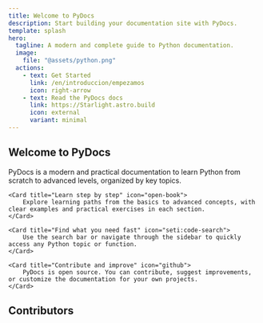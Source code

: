 ```yaml
---
title: Welcome to PyDocs
description: Start building your documentation site with PyDocs.
template: splash
hero:
  tagline: A modern and complete guide to Python documentation.
  image:
    file: "@assets/python.png"
  actions:
    - text: Get Started
      link: /en/introduccion/empezamos
      icon: right-arrow
    - text: Read the PyDocs docs
      link: https://Starlight.astro.build
      icon: external
      variant: minimal
---
```



## Welcome to PyDocs

<CardGrid stagger>
    <Card title="What is PyDocs?" icon="seti:python">
        PyDocs is a modern and practical documentation to learn Python from scratch to advanced levels, organized by key topics.
    </Card>

    <Card title="Learn step by step" icon="open-book">
        Explore learning paths from the basics to advanced concepts, with clear examples and practical exercises in each section.
    </Card>

    <Card title="Find what you need fast" icon="seti:code-search">
        Use the search bar or navigate through the sidebar to quickly access any Python topic or function.
    </Card>

    <Card title="Contribute and improve" icon="github">
        PyDocs is open source. You can contribute, suggest improvements, or customize the documentation for your own projects.
    </Card>
</CardGrid>

## Contributors

<Colaborators/>
<Stats/>
